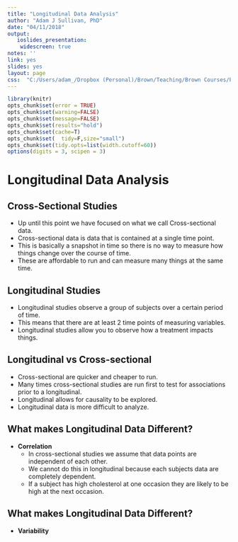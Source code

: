 ```yaml
---
title: "Longitudinal Data Analysis"
author: "Adam J Sullivan, PhD"
date: "04/11/2018"
output:
   ioslides_presentation: 
    widescreen: true
notes: ''
link: yes
slides: yes
layout: page
css:  "C:/Users/adam_/Dropbox (Personal)/Brown/Teaching/Brown Courses/PHP2511/Spring 2018/website/php-1511-2511.github.io/Notes/slides.css"
---
```


```r
library(knitr)
opts_chunk$set(error = TRUE)
opts_chunk$set(warning=FALSE)
opts_chunk$set(message=FALSE)
opts_chunk$set(results="hold")
opts_chunk$set(cache=T)
opts_chunk$set(  tidy=F,size="small")
opts_chunk$set(tidy.opts=list(width.cutoff=60))
options(digits = 3, scipen = 3)
```


# Longitudinal Data Analysis

## Cross-Sectional Studies

- Up until this point we have focused on what we call Cross-sectional data. 
- Cross-sectional data is data that is contained at a single time point. 
- This is basically a snapshot in time so there is no way to measure how things change over the course of time. 
- These are affordable to run and can measure many things at the same time. 

## Longitudinal Studies

- Longitudinal studies observe a group of subjects over a certain period of time.  
- This means that there are at least 2 time points of measuring variables. 
- Longitudinal studies allow you to observe how a treatment impacts things. 


## Longitudinal vs Cross-sectional

- Cross-sectional are quicker and cheaper to run. 
- Many times cross-sectional studies are run first to test for associations prior to a longitudinal. 
- Longitudinal allows for causality to be explored. 
- Longitudinal data is more difficult to analyze. 

## What makes Longitudinal Data Different? 

- **Correlation**
    - In cross-sectional studies we assume that data points are independent of each other. 
    - We cannot do this in longitudinal because each subjects data are completely dependent. 
    - If a subject has high cholesterol at one occasion they are likely to be high at the next occasion. 
    
    
## What makes Longitudinal Data Different? 

- **Variability**

    

